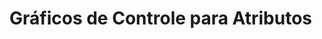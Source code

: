:::: progress
:::: {.progress-bar style="width: 100%;"}
::::
::::

# Gráficos de Controle para Atributos

:::: progress
:::: {.progress-bar style="width: 100%;"}
::::
::::
